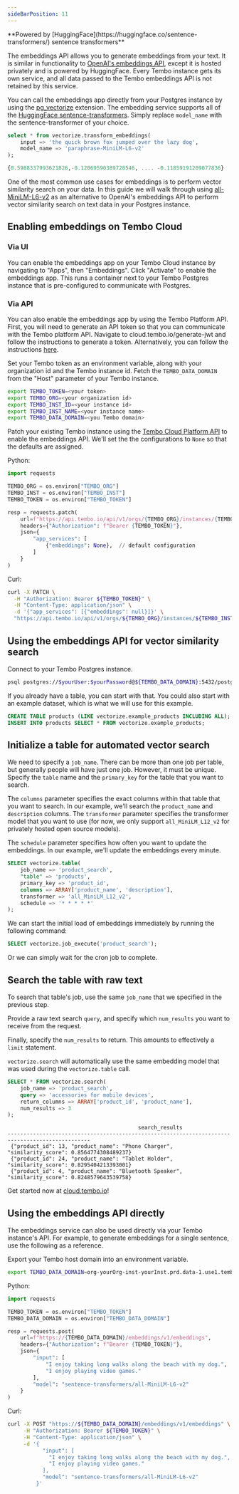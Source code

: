 ```yaml
---
sideBarPosition: 11
---
```



<Callout variant='info'>
	**Powered by [HuggingFace](https://huggingface.co/sentence-transformers/)
	sentence transformers**
</Callout>

The embeddings API allows you to generate embeddings from your text. It is similar in functionality to [OpenAI's embeddings API](https://platform.openai.com/docs/guides/embeddings), except it is hosted privately and is powered by HuggingFace. Every Tembo instance gets its own service, and all data passed to the Tembo embeddings API is not retained by this service.

You can call the embeddings app directly from your Postgres instance by using the [pg_vectorize](https://github.com/tembo-io/pg_vectorize) extension. The embedding service supports all of the [HuggingFace sentence-transformers](https://huggingface.co/sentence-transformers/). Simply replace `model_name` with the sentence-transformer of your choice.

```sql
select * from vectorize.transform_embeddings(
    input => 'the quick brown fox jumped over the lazy dog',
    model_name => 'paraphrase-MiniLM-L6-v2'
);

{0.5988337993621826,-0.12069590389728546, .... -0.11859191209077836}
```

One of the most common use cases for embeddings is to perform vector similarity search on your data. In this guide we will walk through using [all-MiniLM-L6-v2](https://huggingface.co/sentence-transformers/all-MiniLM-L6-v2) as an alternative to OpenAI's embeddings API to perform vector similarity search on text data in your Postgres instance.

## Enabling embeddings on Tembo Cloud

### Via UI

You can enable the embeddings app on your Tembo Cloud instance by navigating to "Apps", then "Embeddings". Click "Activate" to enable the embeddings app. This runs a container next to your Tembo Postgres instance that is pre-configured to communicate with Postgres.

### Via API

You can also enable the embeddings app by using the Tembo Platform API. First, you will need to generate an API token so that you can communicate with the Tembo platform API. Navigate to cloud.tembo.io/generate-jwt and follow the instructions to generate a token. Alternatively, you can follow the instructions [here](/docs/development/api).

Set your Tembo token as an environment variable, along with your organization id and the Tembo instance id. Fetch the `TEMBO_DATA_DOMAIN` from the "Host" parameter of your Tembo instance.

```bash
export TEMBO_TOKEN=<your token>
export TEMBO_ORG=<your organization id>
export TEMBO_INST_ID=<your instance id>
export TEMBO_INST_NAME=<your instance name>
export TEMBO_DATA_DOMAIN=<you Tembo domain>
```

Patch your existing Tembo instance using the [Tembo Cloud Platform API](https://api.tembo.io/redoc) to enable the embeddings API. We'll set the the configurations to `None` so that the defaults are assigned.

Python:

```py
import requests

TEMBO_ORG = os.environ["TEMBO_ORG"]
TEMBO_INST = os.environ["TEMBO_INST"]
TEMBO_TOKEN = os.environ["TEMBO_TOKEN"]

resp = requests.patch(
    url=f"https://api.tembo.io/api/v1/orgs/{TEMBO_ORG}/instances/{TEMBO_INST}",
    headers={"Authorization": f"Bearer {TEMBO_TOKEN}"},
    json={
        "app_services": [
            {"embeddings": None},  // default configuration
        ]
    }
)
```

Curl:

```bash
curl -X PATCH \
  -H "Authorization: Bearer ${TEMBO_TOKEN}" \
  -H "Content-Type: application/json" \
  -d '{"app_services": [{"embeddings": null}]}' \
  "https://api.tembo.io/api/v1/orgs/${TEMBO_ORG}/instances/${TEMBO_INST}"
```

## Using the embeddings API for vector similarity search

Connect to your Tembo Postgres instance.

```bash
psql postgres://$yourUser:$yourPassword@${TEMBO_DATA_DOMAIN}:5432/postgres
```

If you already have a table, you can start with that. You could also start with an example dataset, which is what we will use for this example.

```sql
CREATE TABLE products (LIKE vectorize.example_products INCLUDING ALL);
INSERT INTO products SELECT * FROM vectorize.example_products;
```

## Initialize a table for automated vector search

We need to specify a `job_name`. There can be more than one job per table, but generally people will have just one job. However, it must be unique. Specify the `table` name and the `primary_key` for the table that you want to search. 

The `columns` parameter specifies the exact columns within that table that you want to search. In our example, we'll search the `product_name` and `description` columns. The `transformer` parameter specifies the transformer model that you want to use (for now, we only support `all_MiniLM_L12_v2` for privately hosted open source models).

The `schedule` parameter specifies how often you want to update the embeddings. In our example, we'll update the embeddings every minute.

```sql
SELECT vectorize.table(
    job_name => 'product_search',
    "table" => 'products',
    primary_key => 'product_id',
    columns => ARRAY['product_name', 'description'],
    transformer => 'all_MiniLM_L12_v2',
    schedule => '* * * * *'
);
```

We can start the initial load of embeddings immediately by running the following command:

```sql
SELECT vectorize.job_execute('product_search');
```

Or we can simply wait for the cron job to complete.

## Search the table with raw text

To search that table's job, use the same `job_name` that we specified in the previous step.

Provide a raw text search `query`, and specify which `num_results` you want to receive from the request. 

Finally, specify the `num_results` to return. This amounts to effectively a `limit` statement.

`vectorize.search` will automatically use the same embedding model that was used during the `vectorize.table` call.

```sql
SELECT * FROM vectorize.search(
    job_name => 'product_search',
    query => 'accessories for mobile devices',
    return_columns => ARRAY['product_id', 'product_name'],
    num_results => 3
);
```

```
                                         search_results
------------------------------------------------------------------------------------------------
 {"product_id": 13, "product_name": "Phone Charger", "similarity_score": 0.8564774308489237}
 {"product_id": 24, "product_name": "Tablet Holder", "similarity_score": 0.8295404213393001}
 {"product_id": 4, "product_name": "Bluetooth Speaker", "similarity_score": 0.8248579643539758}
```

Get started now at [cloud.tembo.io](https://cloud.tembo.io)!

## Using the embeddings API directly

The embeddings service can also be used directly via your Tembo instance's API. For example, to generate embeddings for a single sentence, use the following as a reference.

Export your Tembo host domain into an environment variable.

```bash
export TEMBO_DATA_DOMAIN=org-yourOrg-inst-yourInst.prd.data-1.use1.tembo.io
```

Python:

```py
import requests

TEMBO_TOKEN = os.environ["TEMBO_TOKEN"]
TEMBO_DATA_DOMAIN = os.environ["TEMBO_DATA_DOMAIN"]

resp = requests.post(
    url=f"https://{TEMBO_DATA_DOMAIN}/embeddings/v1/embeddings",
    headers={"Authorization": f"Bearer {TEMBO_TOKEN}"},
    json={
        "input": [
            "I enjoy taking long walks along the beach with my dog.",
            "I enjoy playing video games."
        ],
        "model": "sentence-transformers/all-MiniLM-L6-v2"
    }
)
```

Curl:

```bash
curl -X POST "https://${TEMBO_DATA_DOMAIN}/embeddings/v1/embeddings" \
     -H "Authorization: Bearer ${TEMBO_TOKEN}" \
     -H "Content-Type: application/json" \
     -d '{
           "input": [
             "I enjoy taking long walks along the beach with my dog.",
             "I enjoy playing video games."
           ],
           "model": "sentence-transformers/all-MiniLM-L6-v2"
         }'
```
